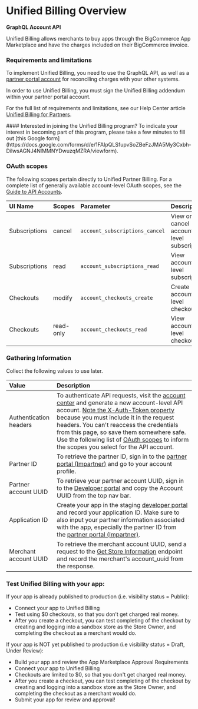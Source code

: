 # Unified Billing Overview
**GraphQL Account API**

Unified Billing allows merchants to buy apps through the BigCommerce App Marketplace and have the charges included on their BigCommerce invoice. 

### Requirements and limitations

To implement Unified Billing, you need to use the GraphQL API, as well as a [partner portal account](https://partners.bigcommerce.com) for reconciling charges with your other systems.

In order to use Unified Billing, you must sign the Unified Billing addendum within your partner portal account.

For the full list of requirements and limitations, see our Help Center article [Unified Billing for Partners](https://support.bigcommerce.com/s/article/Unified-Billing-for-Partners).

<Callout type="info">
  #### Interested in joining the Unified Billing program?
  To indicate your interest in becoming part of this program, please take a few minutes to fill out [this Google form](https://docs.google.com/forms/d/e/1FAIpQLSfupvSoZBeFzJMA5My3Cxbh-DilwsAGNJ4NlMMNYDwuzqMZRA/viewform).
</Callout>

### OAuth scopes

The following scopes pertain directly to Unified Partner Billing. For a complete list of generally available account-level OAuth scopes, see the [Guide to API Accounts](/api-docs/getting-started/api-accounts#account-resource-scopes).

| UI Name | Scopes | Parameter | Description | Resources |
|:--------|:-----------|:----------|:------------|:----------|
| Subscriptions | cancel | `account_subscriptions_cancel` | View or cancel account-level subscriptions | [GraphQL Account API](/docs/graphql-account/users-overview) |
| Subscriptions | read | `account_subscriptions_read` | View account-level subscriptions | [GraphQL Account API](/docs/graphql-account/users-overview) |
| Checkouts | modify | `account_checkouts_create` | Create account-level checkouts | [GraphQL Account API](/docs/graphql-account/users-overview) |
| Checkouts | read-only | `account_checkouts_read` | View account-level checkouts | [GraphQL Account API](/docs/graphql-account/users-overview) |

### Gathering Information 

Collect the following values to use later.

| Value | Description | 
|:--------|:-----------|
| Authentication headers | To authenticate API requests, visit the [account center](https://accounts.bigcommerce.com/tokens) and generate a new account-level API account. [Note the X-Auth-Token property](/docs/start/authentication) because you must include it in the request headers. You can't reaccess the credentials from this page, so save them somewhere safe. Use the following list of [OAuth scopes](/docs/integrations/apps/unified-billing#oauth-scopes) to inform the scopes you select for the API account. | 
| Partner ID | To retrieve the partner ID, sign in to the [partner portal (Impartner)](https://partners.bigcommerce.com/) and go to your account profile. |
| Partner account UUID | To retrieve your partner account UUID, sign in to the [Developer portal](https://devtools.bigcommerce.com/my/apps) and copy the Account UUID from the top nav bar. | 
| Application ID | Create your app in the staging [developer portal](https://devtools.bigcommerce.com/my/apps) and record your application ID. Make sure to also input your partner information associated with the app, especially the partner ID from the [partner portal (Impartner)](https://partners.bigcommerce.com/). |
| Merchant account UUID | To retrieve the merchant account UUID, send a request to the [Get Store Information](/docs/rest-management/store-information#get-store-information) endpoint and record the merchant's account_uuid from the response. | 


### Test Unified Billing with your app:

If your app is already published to production (i.e. visibility status = Public):
* Connect your app to Unified Billing
* Test using $0 checkouts, so that you don’t get charged real money.
* After you create a checkout, you can test completing of the checkout by creating and logging into a sandbox store as the Store Owner, and completing the checkout as a merchant would do.

If your app is NOT yet published to production (i.e visibility status = Draft, Under Review):
* Build your app and review the App Marketplace Approval Requirements
* Connect your app to Unified Billing
* Checkouts are limited to $0, so that you don't get charged real money.
* After you create a checkout, you can test completing of the checkout by creating and logging into a sandbox store as the Store Owner, and completing the checkout as a merchant would do.
* Submit your app for review and approval!
